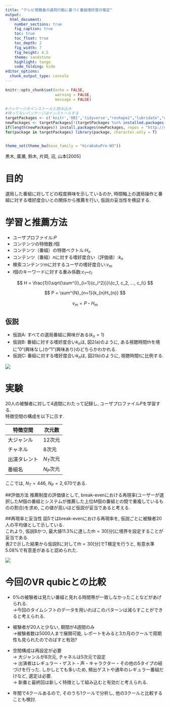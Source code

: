 ```yaml
---
title: "テレビ視聴者の選局行動に基づく番組嗜好度の推定"
output:
  html_document:
    number_sections: true
    fig_caption: true
    toc: true
    toc_float: true
    toc_depth: 2
    fig_width: 7
    fig_height: 4.5
    theme: sandstone
    highlight: tango
    code_folding: hide
editor_options: 
  chunk_output_type: console
---
```


```r
knitr::opts_chunk$set(echo = FALSE, 
                      warning = FALSE,
                      message = FALSE)
```

```r
#パッケージのインストールと読み込み
#持ってないパッケージはインストールする
targetPackages <- c('knitr','DBI','tidyverse',"reshape2","lubridate","dbplot","DT") 
newPackages <- targetPackages[!(targetPackages %in% installed.packages()[,"Package"])]
if(length(newPackages)) install.packages(newPackages, repos = "http://cran.us.r-project.org")
for(package in targetPackages) library(package, character.only = T)


theme_set(theme_bw(base_family = "HiraKakuPro-W3"))

```

黒木, 廣瀬, 鈴木, 片岡, 沼, 山本[2005]   

# 目的

選局した番組に対してどの程度興味を示しているのか, 時間軸上の選局操作と番組に対する嗜好度合いとの関係から推薦を行い, 仮説の妥当性を検証する.

# 学習と推薦方法
- ユーザプロファイル:$P$  
- コンテンツの特徴数:$I$個  
- コンテンツ（番組）の特徴ベクトル:$H_n$   
- コンテンツ（番組）$n$に対する嗜好度合い（評価値）:$k_n$  
- 検索コンテンツ$m$に対するユーザの嗜好度合い:$v_m$  
- $I$個のキーワードに対する重み係数:$c_1$~$c_I$  

$$
H = \frac{1}{\sqrt{\sum^{I}_{i=1}{c_i^2}}}\{c_1, c_2, ..., c_I\}
$$

$$
P = \sum^{N}_{n=1}{k_{n}H_{n}}
$$

$$
v_m = P・H_m
$$


## 仮説

- 仮説A: すべての選局番組に興味がある($k_n = 1$)  
- 仮説B: 番組に対する嗜好度合い$k_n$は, 図2(a)のように, ある視聴時間$th$を境に"$0$"(興味なし)か"$1$"(興味あり)のどちらかわかれる.  
- 仮説C: 番組に対する嗜好度合い$k_n$は, 図2(b)のように, 視聴時間$t$に比例する. 


![](figures/fig2.png)

# 実験
20人の被験者に対して4週間にわたって記録し, ユーザプロファイル$P$を学習する.  
特徴空間の構成を以下に示す.  

|特徴空間    |次元数|  
|------------|---------|  
|大ジャンル  |12次元|  
|チャネル    |8次元|  
|出演タレント|$N_T$次元|   
|番組名      |$N_P$次元|  

ここでは, $N_T=446$, $N_P=2,670$である.  

##評価方法
推薦制度の評価値として, break-evenにおける再現率(ユーザーが選択した$M$個の番組とシステムが推薦した上位$M$個の番組との間で重複しているものの割合)を求め, この値が高いほど仮説が妥当であると考える.  

##再現率と妥当性
図5ではbreak-evenにおける再現率を, 仮説ごとに被験者20人の平均値として示している.  
これより, 仮説Bかつ, 最大値11.3%に達した$th=30$[分]に境界を設定することが妥当である.  
表2で示した結果から仮説Bに対して$th=30$[分]でT検定を行うと, 有意水準5.08%で有意差があると認められた.  

![](figures/result.png)


# 今回のVR qubicとの比較
- 0%の被験者は見たい番組と見れる時間帯が一致しなかったことなどがあげられる.  
→今回のタイムシフトのデータを用いればこのパターンは減らすことができると考えられる.  

- 被験者が20人と少ない, 期間が4週間のみ  
→被験者数は5000人まで展開可能, レポートをみると3カ月のクールで周期性も見られたのでのばすと有効?  
- 空間構成は再設定が必要  
→ 大ジャンルが8次元, チャネルは5次元で設定  
→ 出演者はレギュラー・ゲスト・声・キャラクター・その他の5タイプの紐づけを行った. しかしとても多いため, 頻出ゲストや通年のレギュラー番組だけなど, 選定は必要.  
→ 新番と最終回は新しく特徴として組み込むと有効だと考えられる.  

- 年間で4クールあるので, そのうち1クールで分析し, 他の3クールと比較することも検討.





